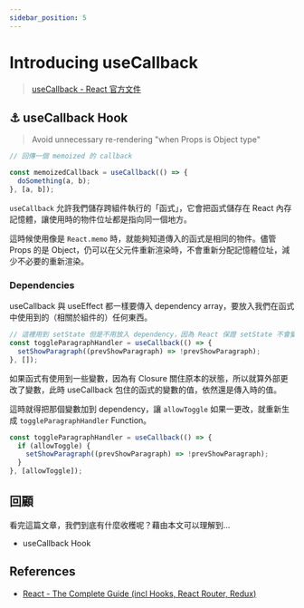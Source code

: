 ```yaml
---
sidebar_position: 5
---
```


# Introducing useCallback

> [useCallback - React 官方文件](https://zh-hant.reactjs.org/docs/hooks-reference.html#usecallback)

## ⚓ useCallback Hook

> Avoid unnecessary re-rendering "when Props is Object type"

```jsx
// 回傳一個 memoized 的 callback

const memoizedCallback = useCallback(() => {
  doSomething(a, b);
}, [a, b]);
```

`useCallback` 允許我們儲存跨組件執行的「函式」，它會把函式儲存在 React 內存記憶體，讓使用時的物件位址都是指向同一個地方。

這時候使用像是 `React.memo` 時，就能夠知道傳入的函式是相同的物件。儘管 Props 的是 Object，仍可以在父元件重新渲染時，不會重新分配記憶體位址，減少不必要的重新渲染。

### Dependencies

useCallback 與 useEffect 都一樣要傳入 dependency array，要放入我們在函式中使用到的（相關於組件的）任何東西。

```jsx
// 這裡用到 setState 但是不用放入 dependency，因為 React 保證 setState 不會變化
const toggleParagraphHandler = useCallback(() => {
  setShowParagraph((prevShowParagraph) => !prevShowParagraph);
}, []);
```

如果函式有使用到一些變數，因為有 Closure 關住原本的狀態，所以就算外部更改了變數，此時 useCallback 包住的函式的變數的值，依然還是傳入時的值。

這時就得把那個變數加到 dependency，讓 `allowToggle` 如果一更改，就重新生成 `toggleParagraphHandler` Function。

```jsx
const toggleParagraphHandler = useCallback(() => {
  if (allowToggle) {
    setShowParagraph((prevShowParagraph) => !prevShowParagraph);
  }
}, [allowToggle]);
```

## 回顧

看完這篇文章，我們到底有什麼收穫呢？藉由本文可以理解到…

- useCallback Hook

## References

- [React - The Complete Guide (incl Hooks, React Router, Redux)](https://www.udemy.com/course/react-the-complete-guide-incl-redux/)
